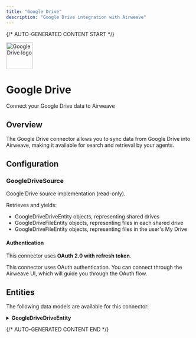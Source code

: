 ```yaml
---
title: "Google Drive"
description: "Google Drive integration with Airweave"
---
```


{/* AUTO-GENERATED CONTENT START */}



<div className="connector-header">
  <img src="icon.svg" alt="Google Drive logo" width="72" height="72" className="connector-icon" />
  <div className="connector-info">
    <h1>Google Drive</h1>
    <p>Connect your Google Drive data to Airweave</p>
  </div>
</div>

## Overview

The Google Drive connector allows you to sync data from Google Drive into Airweave, making it available for search and retrieval by your agents.

## Configuration


### GoogleDriveSource

Google Drive source implementation (read-only).

Retrieves and yields:
  - GoogleDriveDriveEntity objects, representing shared drives
  - GoogleDriveFileEntity objects, representing files in each shared drive
  - GoogleDriveFileEntity objects, representing files in the user's My Drive

#### Authentication

This connector uses **OAuth 2.0 with refresh token**.

This connector uses OAuth authentication. You can connect through the Airweave UI, which will guide you through the OAuth flow.


## Entities

The following data models are available for this connector:


<details>
<summary><strong>GoogleDriveDriveEntity</strong></summary>

Schema for a Drive resource (shared drive).

Reference:
  https://developers.google.com/drive/api/v3/reference/drives

| Field | Type | Description |
|-------|------|-------------|
| drive_id | str | Unique ID of the shared drive. |
| name | Optional[str] | The name of this shared drive. |
| kind | Optional[str] | Identifies what kind of resource this is; typically "drive#drive". |
| color_rgb | Optional[str] | The color of this shared drive as an RGB hex string. |
| created_time | Optional[datetime] | When the shared drive was created (RFC 3339 date-time). |
| hidden | bool | Whether the shared drive is hidden from default view. |
| org_unit_id | Optional[str] | The organizational unit of this shared drive, if applicable. |

</details>




{/* AUTO-GENERATED CONTENT END */}
